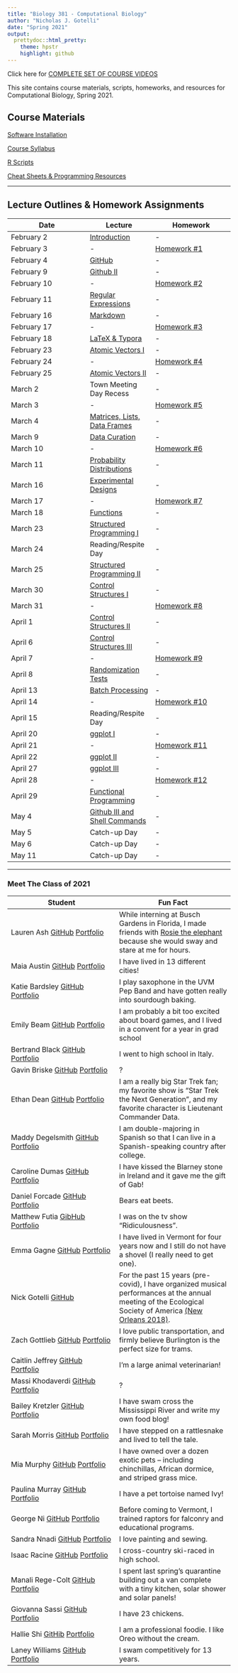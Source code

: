 ```yaml
---
title: "Biology 381 - Computational Biology"
author: "Nicholas J. Gotelli"
date: "Spring 2021"
output:
  prettydoc::html_pretty:
    theme: hpstr
    highlight: github
---
```

Click here for [COMPLETE SET OF COURSE VIDEOS](https://ngotelli.github.io/Bio381Vids/) 


This site contains course materials, scripts, homeworks, and resources for Computational Biology, Spring 2021.

## Course Materials

[Software Installation](CourseMaterials/SoftwareInstallation.html)

[Course Syllabus](CourseMaterials/CourseSyllabus.html)   

[R Scripts](Scripts/RScripts.html)

[Cheat Sheets & Programming Resources](CheatSheets/CheatSheets.html)

___

## Lecture Outlines & Homework Assignments

Date  | Lecture | Homework
------------- |----------- | -------------
February 2  | [Introduction](Lectures/Lecture01_S2021.html) | -  
February 3  | - | [Homework #1](Homeworks/Homework01_S2021.html)             
February 4  | [GitHub](Lectures/Lecture02_S2021.html) | -  
February 9  | [Github II](Lectures/Lecture03_S2021.html) | -
February 10 | - |  [Homework #2](Homeworks/Homework02_S2021.html)
February 11  | [Regular Expressions](Lectures/Lecture04_S2021.html) | -
February 16  | [Markdown](Lectures/Lecture05_S2021.html) | - 
February 17  |  -  | [Homework #3](Homeworks/Homework03_S2021.html)
February 18  | [LaTeX & Typora](Lectures/Lecture06_S2021.html) | - 
February 23  | [Atomic Vectors I](Lectures/Lecture07_S2021.html) | - 
February 24  | -  | [Homework #4](Homeworks/Homework04_S2021.html)
February 25  | [Atomic Vectors II](Lectures/Lecture08_S2021.html)| - 
March 2  | Town Meeting Day Recess | -
March 3  | -  | [Homework #5](Homeworks/Homework05_S2021.html)
March 4  | [Matrices, Lists, Data Frames](Lectures/Lecture09_S2021.html) | -
March 9  | [Data Curation](Lectures/Lecture10_S2021.html)| -  | -
March 10  | -  | [Homework #6](Homeworks/Homework06_S2021.html)
March 11 | [Probability Distributions](Lectures/Lecture11_S2021.html)| -
March 16  | [Experimental Designs](Lectures/Lecture12_S2021.html)| -
March 17  | -  | [Homework #7](Homeworks/Homework07_S2021.html)
March 18  | [Functions](Lectures/Lecture13_S2021.html)| -
March 23  | [Structured Programming I](Lectures/Lecture14_S2021.html)| -
March 24  | Reading/Respite Day  | - 
March 25  | [Structured Programming II](Lectures/Lecture15_S2021.html)| -
March 30  | [Control Structures I](Lectures/Lecture16_S2021.html) | -
March 31  | -  | [Homework #8](Homeworks/Homework08_S2021.html)
April 1  | [Control Structures II](Lectures/Lecture17_S2021.html) | -
April 6  | [Control Structures III](Lectures/Lecture18_S2021.html) | -
April 7  | - | [Homework #9](Homeworks/Homework09_S2021.html)
April 8  | [Randomization Tests](Lectures/Lecture19_S2021.html) | -
April 13  | [Batch Processing](Lectures/Lecture20_S2021) | -
April 14  | - | [Homework #10](Homeworks/Homework10_S2021.html)
April 15  | Reading/Respite Day | -
April 20  | [ggplot I](Lectures/Lecture21_S2021.html)  | -
April 21  | - | [Homework #11](Homeworks/Homework11_S2021.html)
April 22  | [ggplot II](Lectures/Lecture22_S2021.html) | -
April 27 | [ggplot III](Lectures/Lecture23_S2021.html) | -
April 28  | - | [Homework #12](Homeworks/Homework12_S2021.html)
April 29 | [Functional Programming](Lectures/Lecture24_S2021.html) | -
May 4  | [Github III and Shell Commands](Lectures/Lecture25_S2021.html) | -
May 5  | Catch-up Day | -
May 6  | Catch-up Day | -
May 11 | Catch-up Day | - 

___

### Meet The Class of 2021

Student  | Fun Fact
------------- | --------------
Lauren Ash  [GitHub](https://github.com/lvash) [Portfolio](lvash.github.io/Bio381) | While interning at Busch Gardens in Florida, I made friends with [Rosie the elephant](https://cloud.githubusercontent.com/assets/15003012/22121503/61755fec-de52-11e6-9a65-16b0e926c247.jpg) because she would sway and stare at me for hours.
Maia Austin  [GitHub](https://github.com/austinmaia) [Portfolio](https://austinmaia.github.io/AustinBio381/)  | I have lived in 13 different cities!
Katie Bardsley [GitHub](https://github.com/kbardsley) [Portfolio](https://kbardsley.github.io/BardsleyBio381/)  | I play saxophone in the UVM Pep Band and have gotten really into sourdough baking.
Emily Beam [GitHub](https://github.com/eabeam/) [Portfolio](https://eabeam.github.io/BeamBio381/)  | I am probably a bit too excited about board games, and I lived in a convent for a year in grad school
Bertrand Black [GitHub](https://github.com/bertrandblack) [Portfolio](https://bertrandblack.github.io/BlackBio381/)  | I went to high school in Italy.
Gavin Briske [GitHub](https://github.com/xxx) [Portfolio](https://lindseycathcart.github.io/x/)  | ?
Ethan Dean  [GitHub](https://github.com/emdean99) [Portfolio](http://x.github.io/x/)  | I am a really big Star Trek fan; my favorite show is "Star Trek the Next Generation", and my favorite character is Lieutenant Commander Data.
Maddy Degelsmith [GitHub](https://github.com/mdegelsm) [Portfolio](https://mdegelsm.github.io/DegelsmithBio381/)  |  I am double-majoring in Spanish so that I can live in a Spanish-speaking country after college.
Caroline Dumas  [GitHub](https://github.com/carolinedumas) [Portfolio](https://carolinedumas.github.io/DumasBiol381/)  |  I have kissed the Blarney stone in Ireland and it gave me the gift of Gab!
Daniel Forcade [GitHub](https://github.com/rundowntown) [Portfolio]( https://x.github.io/x/)  |  Bears eat beets.
Matthew Futia [GibHub](https://github.com/mfutia) [Portfolio](https://x.github.io/x/)  |  I was on the tv show "Ridiculousness".
Emma Gagne [GitHub](https://github.com/emmagagne) [Portfolio](https://emmagagne.github.io/GagneBio381/)  |  I have lived in Vermont for four years now and I still do not have a shovel (I really need to get one).
Nick Gotelli [GitHub](https://github.com/GotelliLab) | For the past 15 years (pre-covid), I have organized musical performances at the annual meeting of the Ecological Society of America [(New Orleans 2018)](https://drive.google.com/drive/folders/1UNmrH7lHUNAcAHb1v4vcuVWjqwjCzS0f).
Zach Gottlieb [GitHub](https://github.com/ZachGot) [Portfolio]( https://x.github.io/x/)  |  I love public transportation, and firmly believe Burlington is the perfect size for trams.
Caitlin Jeffrey [GitHub](https://github.com/caitlin-jeffrey) [Portfolio](https://x.github.io/x/)  | I'm a large animal veterinarian!
Massi Khodaverdi [GitHub](https://github.com/xxx) [Portfolio](https://x.github.io/x/)  | ?
Bailey Kretzler [GitHub](https://github.com/xxx) [Portfolio](https://bkretzler.github.io/KretzlerBio381/)  | I have swam cross the Mississippi River and write my own food blog!
Sarah Morris  [GitHub](https://github.com/skmorris) [Portfolio](https://skmorris.github.io/MorrisBio381/)  | I have stepped on a rattlesnake and lived to tell the tale. 
Mia Murphy [GitHub](https://github.com/nightskyfirefly) [Portfolio](https://nightskyfirefly.github.io/MurphyBio381/)  |  I have owned over a dozen exotic pets – including chinchillas, African dormice, and striped grass mice.
Paulina Murray  [GitHub](https://github.com/PaulinaEMurray) [Portfolio](https://paulinaemurray.github.io/MurrayBio381/)  | I have a pet tortoise named Ivy! 
George Ni [GitHub](https://github.com/georgeni2442) [Portfolio](https://georgeni2442.github.io/NiBio381/)  | Before coming to Vermont, I trained raptors for falconry and educational programs.
Sandra Nnadi [GitHub](https://github.com/Sandra-ctrl) [Portfolio](https://sandra-ctrl.github.io/NnadiBio381/)| I love painting and sewing.
Isaac Racine [GitHub](https://github.com/isaacracine) [Portfolio](https://isaacracine.github.io/RacineBio381/)  | I cross-country ski-raced in high school.
Manali Rege-Colt [GitHub](https://github.com/manalijrc) [Portfolio](https://x.github.io/x/)  |  I spent last spring's quarantine building out a van complete with a tiny kitchen, solar shower and solar panels! 
Giovanna Sassi [GitHub](https://github.com/GiovannaSassi) [Portfolio](https://giovannasassi.github.io/Gianna/)  | I have 23 chickens.
Hallie Shi [GitHib](https://github.com/halliesea) [Portfolio](https://x.github.io/x/)  | I am a professional foodie. I like Oreo without the cream.
Laney Williams [GitHub](https://github.com/laney-williams) [Portfolio](https://laney-williams.github.io/LaneyWbio381/)  | I swam competitively for 13 years.
